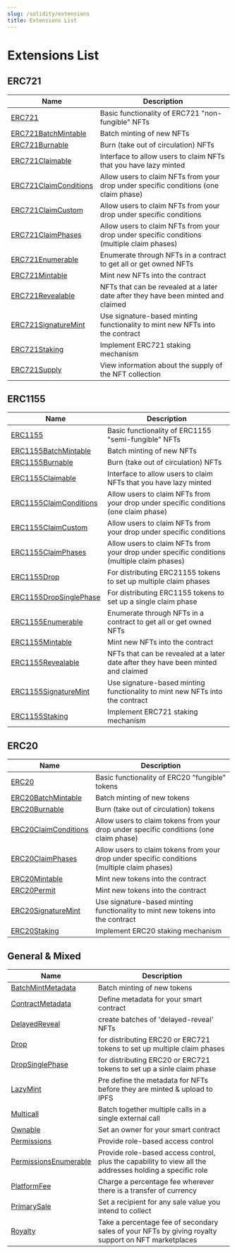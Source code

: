 ```yaml
---
slug: /solidity/extensions
title: Extensions List
---
```


# Extensions List

## ERC721

| Name                  | Description                                                                           |
| --------------------- | ------------------------------------------------------------------------------------- |
| [ERC721](/solidity/extensions/erc721)                | Basic functionality of ERC721 "non-fungible" NFTs                                     |
| [ERC721BatchMintable](/solidity/extensions/erc721batchmintable)   | Batch minting of new NFTs                                                             |
| [ERC721Burnable](/solidity/extensions/erc721burnable)        | Burn (take out of circulation) NFTs                                                   |
| [ERC721Claimable](/solidity/extensions/erc721claimable)       | Interface to allow users to claim NFTs that you have lazy minted                    |
| [ERC721ClaimConditions](/solidity/extensions/erc721claimconditions)       | Allow users to claim NFTs from your drop under specific conditions (one claim phase)                   |
| [ERC721ClaimCustom](/solidity/extensions/erc721claimcustom)       | Allow users to claim NFTs from your drop under specific conditions                    |
| [ERC721ClaimPhases](/solidity/extensions/erc721claimphases)       | Allow users to claim NFTs from your drop under specific conditions (multiple claim phases)                    |
| [ERC721Enumerable](/solidity/extensions/erc721enumerable)       | Enumerate through NFTs in a contract to get all or get owned NFTs                     |
| [ERC721Mintable](/solidity/extensions/erc721mintable)         | Mint new NFTs into the contract                                                       |
| [ERC721Revealable](/solidity/extensions/erc721revealable)         | NFTs that can be revealed at a later date after they have been minted and claimed                                                     |
| [ERC721SignatureMint](/solidity/extensions/erc721signaturemint)    | Use signature-based minting functionality to mint new NFTs into the contract          |
| [ERC721Staking](/solidity/extensions/erc721staking)          | Implement ERC721 staking mechanism                               |
| [ERC721Supply](/solidity/extensions/erc721supply)           | View information about the supply of the NFT collection                               |

## ERC1155 

| Name                  | Description                                                                           |
| --------------------- | ------------------------------------------------------------------------------------- |
| [ERC1155](/solidity/extensions/erc1155)                  | Basic functionality of ERC1155 "semi-fungible" NFTs                          |
| [ERC1155BatchMintable](/solidity/extensions/erc1155batchmintable)   | Batch minting of new NFTs                                                             |
| [ERC1155Burnable](/solidity/extensions/erc1155burnable)        | Burn (take out of circulation) NFTs                                                   |
| [ERC1155Claimable](/solidity/extensions/erc1155claimable)       | Interface to allow users to claim NFTs that you have lazy minted                    |
| [ERC1155ClaimConditions](/solidity/extensions/erc1155claimconditions)       | Allow users to claim NFTs from your drop under specific conditions (one claim phase)                   |
| [ERC1155ClaimCustom](/solidity/extensions/erc1155claimcustom)       | Allow users to claim NFTs from your drop under specific conditions                    |
| [ERC1155ClaimPhases](/solidity/extensions/erc1155claimphases)       | Allow users to claim NFTs from your drop under specific conditions (multiple claim phases)                    |
| [ERC1155Drop](/solidity/extensions/erc1155drop)              | For distributing ERC21155 tokens to set up multiple claim phases |
| [ERC1155DropSinglePhase](/solidity/extensions/erc1155dropsinglephase)   | For distributing ERC1155 tokens to set up a single claim phase |
| [ERC1155Enumerable](/solidity/extensions/erc1155enumerable)       | Enumerate through NFTs in a contract to get all or get owned NFTs                     |
| [ERC1155Mintable](/solidity/extensions/erc1155mintable)         | Mint new NFTs into the contract                                                       |
| [ERC1155Revealable](/solidity/extensions/erc1155revealable)         | NFTs that can be revealed at a later date after they have been minted and claimed                                                     |
| [ERC1155SignatureMint](/solidity/extensions/erc1155signaturemint)    | Use signature-based minting functionality to mint new NFTs into the contract          |
| [ERC1155Staking](/solidity/extensions/erc1155staking)          | Implement ERC721 staking mechanism                               |

## ERC20

| Name                  | Description                                                                           |
| --------------------- | ------------------------------------------------------------------------------------- |
| [ERC20](/solidity/extensions/erc20)                  | Basic functionality of ERC20 "fungible" tokens                                 |
| [ERC20BatchMintable](/solidity/extensions/erc20batchmintable)     | Batch minting of new tokens                                                    |
| [ERC20Burnable](/solidity/extensions/erc20burnable)          | Burn (take out of circulation) tokens                                          |
| [ERC20ClaimConditions](/solidity/extensions/erc20claimconditions)       | Allow users to claim tokens from your drop under specific conditions (one claim phase)                   |
| [ERC20ClaimPhases](/solidity/extensions/erc20claimphases)       | Allow users to claim tokens from your drop under specific conditions (multiple claim phases)                    |
| [ERC20Mintable](/solidity/extensions/erc20mintable)          | Mint new tokens into the contract                                              |
| [ERC20Permit](/solidity/extensions/erc20permit)            | Mint new tokens into the contract                                              |
| [ERC20SignatureMint](/solidity/extensions/erc20signaturemint)     | Use signature-based minting functionality to mint new tokens into the contract |
| [ERC20Staking](/solidity/extensions/erc20staking)           | Implement ERC20 staking mechanism           |

## General & Mixed
| Name                  | Description                                                                           |
| --------------------- | ------------------------------------------------------------------------------------- |
| [BatchMintMetadata](/solidity/extensions/batchmintmetadata)      | Batch minting of new tokens                                                    |
| [ContractMetadata](/solidity/extensions/contractmetadata)       | Define metadata for your smart contract                                          |
| [DelayedReveal](/solidity/extensions/delayedreveal)          | create batches of 'delayed-reveal' NFTs                                              |
| [Drop](/solidity/extensions/drop)                   | for distributing ERC20 or ERC721 tokens to set up multiple claim phases |
| [DropSinglePhase](/solidity/extensions/dropsinglephase)                   | for distributing ERC20 or ERC721 tokens to set up a sinle claim phase |
| [LazyMint](/solidity/extensions/lazymint)               | Pre define the metadata for NFTs before they are minted & upload to IPFS          |
| [Multicall](/solidity/extensions/multicall)              | Batch together multiple calls in a single external call                                |
| [Ownable](/solidity/extensions/ownable)                | Set an owner for your smart contract           |
| [Permissions](/solidity/extensions/permissions)            | Provide role-based access control           |
| [PermissionsEnumerable](/solidity/extensions/permissionsenumerable)  | Provide role-based access control, plus the capability to view all the addresses holding a specific role           |
| [PlatformFee](/solidity/extensions/platformfee)            | Charge a percentage fee wherever there is a transfer of currency           |
| [PrimarySale](/solidity/extensions/primarysale)            | Set a recipient for any sale value you intend to collect           |
| [Royalty](/solidity/extensions/royalty)                | Take a percentage fee of secondary sales of your NFTs by giving royalty support on NFT marketplaces           |

